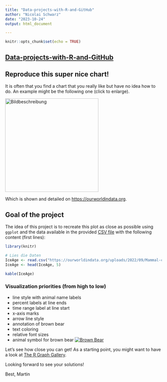 ```yaml
---
title: "Data-projects-with-R-and-GitHub"
author: "Nicolai Schwarz"
date: "2023-10-24"
output: html_document

---
```

<style>
.invisible-link a {
    opacity: 0;
}

.invisible-link a:hover {
    opacity: 1;
}
</style>

```r
knitr::opts_chunk$set(echo = TRUE)
```

## [**Data-projects-with-R-and-GitHub**](dr-eberle-zentrum.github.io/Data-projects-with-R-and-GitHub/)
## **Reproduce this super nice chart!**

It is often that you find a chart that you really like but have no idea how to do. An example might be the following one (click to enlarge).  


[<img src="https://assets.ourworldindata.org/uploads/2022/05/Wildlife-comeback-in-Europe-1.png" alt="Bildbeschreibung" width="300"/>](https://assets.ourworldindata.org/uploads/2022/05/Wildlife-comeback-in-Europe-1.png)


Which is shown and detailed on <https://ourworldindata.org>.


## **Goal of the project<span class="invisible-link">[🔗](#goal)</span>**


The idea of this project is to recreate this plot as close as possible using `ggplot` and the data available in the provided [CSV file](https://ourworldindata.org/uploads/2022/09/Mammal-comeback-in-Europe-data-OWID-download.csv) with the following content (first lines):



```r

library(knitr)

# Lies die Daten
IceAge <- read.csv("https://ourworldindata.org/uploads/2022/09/Mammal-comeback-in-Europe-data-OWID-download.csv", encoding = "ISO-8859-1")
IceAge <- head(IceAge, 5)

kable(IceAge)

```


### **Visualization priorities (from high to low)<span class="invisible-link">[🔗](#goal)</span>**

* line style with animal name labels
* percent labels at line ends
* time range label at line start
* x-axis marks
* arrow line style
* annotation of brown bear
* text coloring
* relative font sizes
* animal symbol for brown bear [![Brown Bear](https://dr-eberle-zentrum.github.io/Data-projects-with-R-and-GitHub/Projects/martin-raden/icons8-bear-67.png)](https://dr-eberle-zentrum.github.io/Data-projects-with-R-and-GitHub/Projects/martin-raden/icons8-bear-67.png)


Let’s see how close you can get! As a starting point, you might want to have a look at [The R Graph Gallery](https://r-graph-gallery.com/).

Looking forward to see your solutions!

Best, Martin
